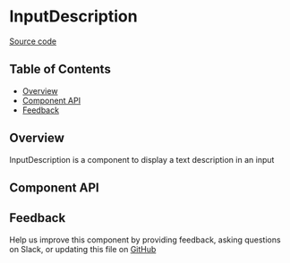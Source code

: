 
# InputDescription

[Source code](https://github.com/leemonade/bubbles/tree/main/packages/components/src/form/InputDescription/InputDescription.js)

## Table of Contents

<!-- START doctoc generated TOC please keep comment here to allow auto update -->
<!-- DON'T EDIT THIS SECTION, INSTEAD RE-RUN doctoc TO UPDATE -->

- [Overview](#overview)
- [Component API](#component-api)
- [Feedback](#feedback)

## Overview

InputDescription is a component to display a text description in an input

<ThemeProvider>
  <InputDescription message="Description" />
</ThemeProvider>

## Component API

<Preview>
  <Story id="atoms-form-inputdescription--playground" />
</Preview>

<Props of={InputDescription} />

## Feedback

Help us improve this component by providing feedback, asking questions on Slack, or updating this file on
[GitHub](https://github.com/leemonade/bubbles/edit/main/packages/components/src/form/InputDescription/InputDescription.mdx)
